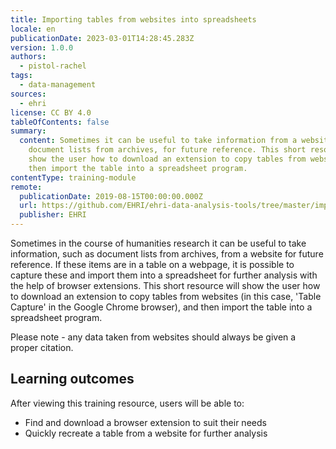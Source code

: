 ```yaml
---
title: Importing tables from websites into spreadsheets
locale: en
publicationDate: 2023-03-01T14:28:45.283Z
version: 1.0.0
authors:
  - pistol-rachel
tags:
  - data-management
sources:
  - ehri
license: CC BY 4.0
tableOfContents: false
summary:
  content: Sometimes it can be useful to take information from a website, such as
    document lists from archives, for future reference. This short resource will
    show the user how to download an extension to copy tables from websites and
    then import the table into a spreadsheet program.
contentType: training-module
remote:
  publicationDate: 2019-08-15T00:00:00.000Z
  url: https://github.com/EHRI/ehri-data-analysis-tools/tree/master/importing-web-tables
  publisher: EHRI
---
```

Sometimes in the course of humanities research it can be useful to take information, such as document lists from archives, from a website for future reference. If these items are in a table on a webpage, it is possible to capture these and import them into a spreadsheet for further analysis with the help of browser extensions.  This short resource will show the user how to download an extension to copy tables from websites (in this case, 'Table Capture' in the Google Chrome browser), and then import the table into a spreadsheet program.

Please note - any data taken from websites should always be given a proper citation.

## L﻿earning outcomes

A﻿fter viewing this training resource, users will be able to:

* Find and download a browser extension to suit their needs
* Quickly recreate a table from a website for further analysis

